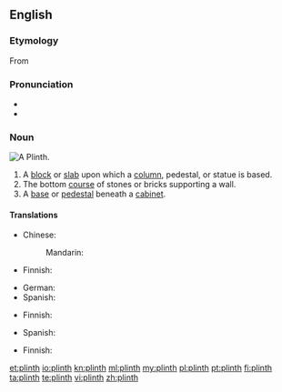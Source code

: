 ==English==

===Etymology===
From {{etyl|grc|en}} {{term|πλίνθος||brick|tr=plinthos|lang=grc|sc=polytonic}}

===Pronunciation===
* {{IPA|/plɪnθ/}}
* {{rhymes|ɪnθ}}

===Noun===
[[Image:Plinth.jpg|thumb|A Plinth.]]
{{en-noun}}

# A [[block]] or [[slab]] upon which a [[column]], pedestal, or statue is based.
# The bottom [[course]] of stones or bricks supporting a wall.
# A [[base]] or [[pedestal]] beneath a [[cabinet]].

====Translations====
{{trans-top|base for column, pedestal or statue}}
* Chinese:
*: Mandarin: {{t|zh|础|tr=chu3|sc=Hani}}
* Finnish: {{t-|fi|jalusta}}
{{trans-mid}}
* German: {{t+|de|Sockel|m}}
* Spanish: {{t-|es|zocalo|m}}
{{trans-bottom}}

{{trans-top|bottom course of stones supporting a wall}}
* Finnish: {{t+|fi|kivijalka}}
{{trans-mid}}
* Spanish: {{t-|es|fundato}}
{{trans-bottom}}

{{trans-top|base for a cabinet}}
* Finnish: {{t-|fi|jalusta}}
{{trans-mid}}
{{trans-bottom}}

[[et:plinth]]
[[io:plinth]]
[[kn:plinth]]
[[ml:plinth]]
[[my:plinth]]
[[pl:plinth]]
[[pt:plinth]]
[[fi:plinth]]
[[ta:plinth]]
[[te:plinth]]
[[vi:plinth]]
[[zh:plinth]]